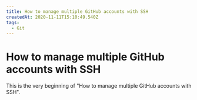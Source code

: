 ```yaml
---
title: How to manage multiple GitHub accounts with SSH
createdAt: 2020-11-11T15:10:49.540Z
tags:
  - Git
---
```


# How to manage multiple GitHub accounts with SSH

This is the very beginning of "How to manage multiple GitHub accounts with SSH".
